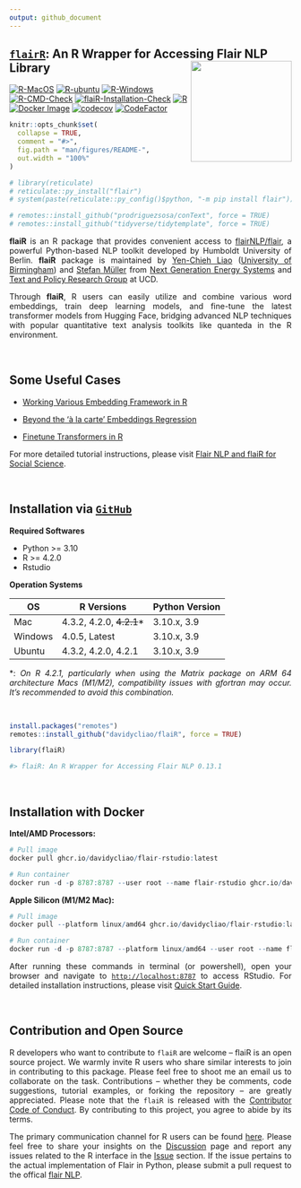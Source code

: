 ```yaml
---
output: github_document
---
```


## <u>`flairR`</u>: An R Wrapper for Accessing Flair NLP Library <img src="man/figures/logo.png" align="right" width="180"/>

[![R-MacOS](https://github.com/davidycliao/flaiR/actions/workflows/r_macos.yml/badge.svg)](https://github.com/davidycliao/flaiR/actions/workflows/r_macos.yml)
[![R-ubuntu](https://github.com/davidycliao/flaiR/actions/workflows/r_ubuntu.yaml/badge.svg)](https://github.com/davidycliao/flaiR/actions/workflows/r_ubuntu.yaml)
[![R-Windows](https://github.com/davidycliao/flaiR/actions/workflows/r_window.yml/badge.svg)](https://github.com/davidycliao/flaiR/actions/workflows/r_window.yml)
[![R-CMD-Check](https://github.com/davidycliao/flaiR/actions/workflows/r.yml/badge.svg)](https://github.com/davidycliao/flaiR/actions/workflows/r.yml)
[![flaiR-Installation-Check](https://github.com/davidycliao/flaiR/actions/workflows/R-CMD-check.yml/badge.svg)](https://github.com/davidycliao/flaiR/actions/workflows/R-CMD-check.yml)
[![R](https://img.shields.io/badge/R-package-blue)](https://github.com/davidycliao/flaiR)
[![Docker Image](https://img.shields.io/badge/Docker-ghcr.io-blue?logo=docker)](https://github.com/davidycliao/flaiR/pkgs/container/flair-rstudio)
[![codecov](https://codecov.io/gh/davidycliao/flaiR/graph/badge.svg?token=CPIBIB6L78)](https://codecov.io/gh/davidycliao/flaiR)
[![CodeFactor](https://www.codefactor.io/repository/github/davidycliao/flair/badge)](https://www.codefactor.io/repository/github/davidycliao/flair)

<!-- [![flaiR-Docker](https://github.com/davidycliao/flaiR/actions/workflows/docker-publish.yml/badge.svg)](https://github.com/davidycliao/flaiR/actions/workflows/docker-publish.yml) -->
<!-- <!-- ![ARM64](https://img.shields.io/badge/ARM64-M1|M2-success?logo=arm) --> 
<!-- [![R](https://img.shields.io/badge/R-package-blue)](https://github.com/davidycliao/flaiR) -->
<!-- [![Docker Image](https://img.shields.io/badge/Docker-ghcr.io-blue?logo=docker)](https://github.com/davidycliao/flaiR/pkgs/container/flair) -->

<!-- README.md is generated from README.Rmd. Please edit that file -->

```r
knitr::opts_chunk$set(
  collapse = TRUE,
  comment = "#>",
  fig.path = "man/figures/README-",
  out.width = "100%"
)
```

```r
# library(reticulate)
# reticulate::py_install("flair")
# system(paste(reticulate::py_config()$python, "-m pip install flair"))
```

```r
# remotes::install_github("prodriguezsosa/conText", force = TRUE)
# remotes::install_github("tidyverse/tidytemplate", force = TRUE)
```

<div style="text-align: justify">


**flaiR** is an R package that provides convenient access to [flairNLP/flair](https://github.com/flairNLP/flair), a powerful Python-based NLP toolkit developed by Humboldt University of Berlin. **flaiR** package is maintained by [Yen-Chieh Liao](https://davidycliao.github.io) ([University of Birmingham](https://www.birmingham.ac.uk/research/centres-institutes/centre-for-artificial-intelligence-in-government)) and [Stefan Müller](https://muellerstefan.net) from [Next Generation Energy Systems](https://www.nexsys-energy.ie) and [Text and Policy Research Group](https://text-and-policy.com) at UCD.

Through **flaiR**, R users can easily utilize and combine various word embeddings, train deep learning models, and fine-tune the latest transformer models from Hugging Face, bridging advanced NLP techniques with popular quantitative text analysis toolkits like quanteda in the R environment.


<!-- Our team trains and fine-tunes the models with Flair in [our projects](). -->

</div>


<br>



## Some Useful Cases

- [Working Various Embedding Framework in R](https://davidycliao.github.io/flaiR/articles/tutorial.html#embedding)

- [Beyond the 'à la carte' Embeddings Regression](https://davidycliao.github.io/flaiR/articles/tutorial.html#extending-contexts-embedding-regression)

- [Finetune Transformers in R](https://davidycliao.github.io/flaiR/articles/tutorial.html#finetune-transformers)

For more detailed tutorial instructions, please visit [Flair NLP and flaiR for Social Science](https://davidycliao.github.io/flaiR/articles/tutorial.html#introduction).

<br>


## Installation via  <u>__`GitHub`__</u>


<div style="text-align: justify">

__Required Softwares__

- Python >= 3.10
- R >= 4.2.0
- Rstudio


__Operation Systems__


| OS      | R Versions                 | Python Version |
|---------|----------------------------|----------------|
| Mac     | 4.3.2, 4.2.0, ~~4.2.1~~*   | 3.10.x, 3.9    |
| Windows | 4.0.5, Latest              | 3.10.x, 3.9    |
| Ubuntu  | 4.3.2, 4.2.0, 4.2.1        | 3.10.x, 3.9    |

*: _On R 4.2.1, particularly when using the Matrix package on ARM 64 architecture Macs (M1/M2), compatibility issues with gfortran may occur. It's recommended to avoid this combination._

<br>


```r
install.packages("remotes")
remotes::install_github("davidycliao/flaiR", force = TRUE)
```

```r
library(flaiR)
```

```r
#> flaiR: An R Wrapper for Accessing Flair NLP 0.13.1
```

<br>


## Installation with Docker

__Intel/AMD Processors:__

```r
# Pull image
docker pull ghcr.io/davidycliao/flair-rstudio:latest

# Run container
docker run -d -p 8787:8787 --user root --name flair-rstudio ghcr.io/davidycliao/flair-rstudio:latest
```


__Apple Silicon (M1/M2 Mac):__

```r
# Pull image
docker pull --platform linux/amd64 ghcr.io/davidycliao/flair-rstudio:latest

# Run container
docker run -d -p 8787:8787 --platform linux/amd64 --user root --name flair-rstudio ghcr.io/davidycliao/flair-rstudio:latest
```


After running these commands in terminal (or powershell), open your browser and navigate to [`http://localhost:8787`](http://localhost:8787) to access RStudio.
For detailed installation instructions, please visit [Quick Start Guide](https://davidycliao.github.io/flaiR/articles/quickstart.html#flair-installation).

</div>

<br>


## Contribution and Open Source

<div style="text-align: justify">

R developers who want to contribute to `flaiR` are welcome – flaiR is an open source project. We warmly invite R users who share similar interests to join in contributing to this package. Please feel free to shoot me an email us to collaborate on the task. Contributions – whether they be comments, code suggestions, tutorial examples, or forking the repository – are greatly appreciated. Please note that the `flaiR` is released with the [Contributor Code of Conduct](https://github.com/davidycliao/flaiR/blob/master/CONDUCT.md). By contributing to this project, you agree to abide by its terms. 

The primary communication channel for R users can be found [here](https://github.com/davidycliao/flaiR/discussions). Please feel free to share your insights on the [Discussion](https://github.com/davidycliao/flaiR/discussions) page and report any issues related to the R interface in the [Issue](https://github.com/davidycliao/flaiR/issues) section. If the issue pertains to the actual implementation of Flair in Python, please submit a pull request to the offical [flair NLP](https://github.com/flairnlp/flair). 
</div>


<br>


